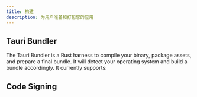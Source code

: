 ```yaml
---
title: 构建
description: 为用户准备和打包您的应用
---
```



<CardGrid>
  <LinkCard title="减少应用体积" href="/zh-cn/guides/build/app-size" />
	<LinkCard title="Cross-Platform Compilation" href="/zh-cn/guides/build/cross-platform/" />
  <LinkCard title="Embedding Additional Files" href="/zh-cn/guides/build/resources/" />
  <LinkCard title="Embedding External Binaries" href="/zh-cn/guides/build/sidecar/" />
</CardGrid>

## Tauri Bundler 

The Tauri Bundler is a Rust harness to compile your binary, package assets, and prepare a final bundle.
It will detect your operating system and build a bundle accordingly. It currently supports:

<CardGrid>
    <LinkCard title="Linux Bundle" href="/zh-cn/guides/build/linux/" />
    <LinkCard title="macOS Bundle" href="/zh-cn/guides/build/macos/" />
    <LinkCard title="Windows Installer" href="/zh-cn/guides/build/windows/" />
</CardGrid>

## Code Signing

<CardGrid>
    <LinkCard title="Linux Code Signing" href="/zh-cn/guides/build/sign-linux/" />
    <LinkCard title="macOS Code Signing" href="/zh-cn/guides/build/sign-macos/" />
    <LinkCard title="Windows Code Signing" href="/zh-cn/guides/build/sign-windows/" />
</CardGrid>
